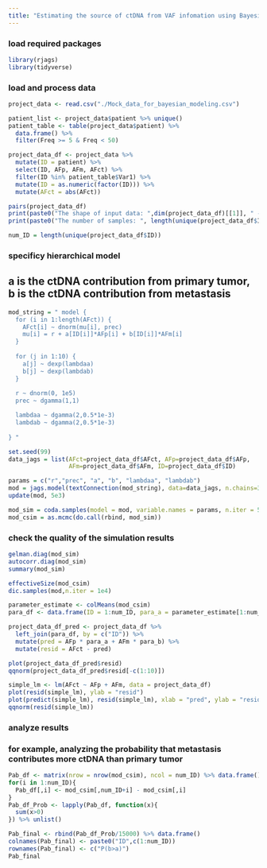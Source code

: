 ```yaml
---
title: "Estimating the source of ctDNA from VAF infomation using Bayesian hierarchical modeling"
---
```


### load required packages
```r
library(rjags)
library(tidyverse)
```

### load and process data
```r
project_data <- read.csv("./Mock_data_for_bayesian_modeling.csv")

patient_list <- project_data$patient %>% unique()
patient_table <- table(project_data$patient) %>% 
  data.frame() %>%
  filter(Freq >= 5 & Freq < 50)

project_data_df <- project_data %>%
  mutate(ID = patient) %>%
  select(ID, AFp, AFm, AFct) %>%
  filter(ID %in% patient_table$Var1) %>%
  mutate(ID = as.numeric(factor(ID))) %>%
  mutate(AFct = abs(AFct))

pairs(project_data_df)
print(paste0("The shape of input data: ",dim(project_data_df)[[1]], " - ", dim(project_data_df)[[2]]))
print(paste0("The number of samples: ", length(unique(project_data_df$ID))))

num_ID = length(unique(project_data_df$ID))
```

### specificy hierarchical model
## a is the ctDNA contribution from primary tumor, b is the ctDNA contribution from metastasis 
```r
mod_string = " model {
  for (i in 1:length(AFct)) {
    AFct[i] ~ dnorm(mu[i], prec)
    mu[i] = r + a[ID[i]]*AFp[i] + b[ID[i]]*AFm[i] 
  }
  
  for (j in 1:10) {
    a[j] ~ dexp(lambdaa)
    b[j] ~ dexp(lambdab)
  }
  
  r ~ dnorm(0, 1e5)
  prec ~ dgamma(1,1)

  lambdaa ~ dgamma(2,0.5*1e-3)
  lambdab ~ dgamma(2,0.5*1e-3)
  
} "
```

```r
set.seed(99)
data_jags = list(AFct=project_data_df$AFct, AFp=project_data_df$AFp,
                 AFm=project_data_df$AFm, ID=project_data_df$ID)

params = c("r","prec", "a", "b", "lambdaa", "lambdab")
mod = jags.model(textConnection(mod_string), data=data_jags, n.chains=3)
update(mod, 5e3)

mod_sim = coda.samples(model = mod, variable.names = params, n.iter = 5e3)
mod_csim = as.mcmc(do.call(rbind, mod_sim))
```

### check the quality of the simulation results
```r
gelman.diag(mod_sim)
autocorr.diag(mod_sim)
summary(mod_sim)

effectiveSize(mod_csim)
dic.samples(mod,n.iter = 1e4)

parameter_estimate <- colMeans(mod_csim)
para_df <- data.frame(ID = 1:num_ID, para_a = parameter_estimate[1:num_ID], para_b = parameter_estimate[(num_ID+1):(num_ID*2)])

project_data_df_pred <- project_data_df %>%
  left_join(para_df, by = c("ID")) %>%
  mutate(pred = AFp * para_a + AFm * para_b) %>%
  mutate(resid = AFct - pred)

plot(project_data_df_pred$resid)
qqnorm(project_data_df_pred$resid[-c(1:10)])

simple_lm <- lm(AFct ~ AFp + AFm, data = project_data_df)
plot(resid(simple_lm), ylab = "resid")
plot(predict(simple_lm), resid(simple_lm), xlab = "pred", ylab = "resid")
qqnorm(resid(simple_lm))
```

### analyze results
### for example, analyzing the probability that metastasis contributes more ctDNA than primary tumor
```r
Pab_df <- matrix(nrow = nrow(mod_csim), ncol = num_ID) %>% data.frame()
for(i in 1:num_ID){
  Pab_df[,i] <- mod_csim[,num_ID+i] - mod_csim[,i]
}
Pab_df_Prob <- lapply(Pab_df, function(x){
  sum(x>0)
}) %>% unlist()

Pab_final <- rbind(Pab_df_Prob/15000) %>% data.frame()
colnames(Pab_final) <- paste0("ID",c(1:num_ID))
rownames(Pab_final) <- c("P(b>a)")
Pab_final
```
